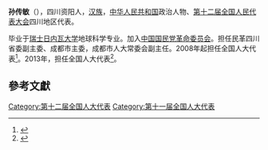 '''孙传敏'''（{{bd|1953年||}}），四川资阳人，[[汉族|汉族]]，[[中华人民共和国|中华人民共和国]]政治人物、[[第十二届全国人民代表大会|第十二届全国人民代表大会]]四川地区代表。

毕业于[[瑞士日内瓦大学|瑞士日内瓦大学]]地球科学专业。加入[[中国国民党革命委员会|中国国民党革命委员会]]。担任民革四川省委副主委、成都市主委，成都市人大常委会副主任。2008年起担任全国人大代表<ref>{{cite news|title=全国人大代表信息-孙传敏|url=http://210.82.31.1:8084/delegate/viewDelegate.action?dbid=112161|accessdate=2013-04-05|newspaper=全国人大网|archive-url=https://web.archive.org/web/20140522092310/http://www.npc.gov.cn/delegate/viewDelegate.action?dbid=112161|archive-date=2014-05-22|dead-url=yes}}</ref>。2013年，担任全国人大代表<ref>{{cite news|title=全国人大代表信息-孙传敏|url=http://210.82.31.1:8084/delegate/viewDelegate.action?dbid=122139|accessdate=2013-04-05|newspaper=全国人大网|archive-url=https://web.archive.org/web/20140522092343/http://www.npc.gov.cn/delegate/viewDelegate.action?dbid=122139|archive-date=2014-05-22|dead-url=yes}}</ref>。

==參考文獻==
{{reflist}}
{{中国政治人物小作品}}

[[Category:第十二届全国人大代表|Category:第十二届全国人大代表]]
[[Category:第十一届全国人大代表|Category:第十一届全国人大代表]]
